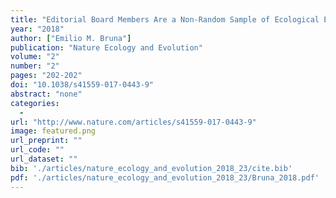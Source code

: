 ```yaml
---
title: "Editorial Board Members Are a Non-Random Sample of Ecological Experts"
year: "2018"
author: ["Emilio M. Bruna"]
publication: "Nature Ecology and Evolution"
volume: "2"
number: "2"
pages: "202-202"
doi: "10.1038/s41559-017-0443-9"
abstract: "none"
categories: 
  - 
url: "http://www.nature.com/articles/s41559-017-0443-9"
image: featured.png
url_preprint: ""
url_code: ""
url_dataset: ""
bib: './articles/nature_ecology_and_evolution_2018_23/cite.bib'
pdf: './articles/nature_ecology_and_evolution_2018_23/Bruna_2018.pdf'
---
```

